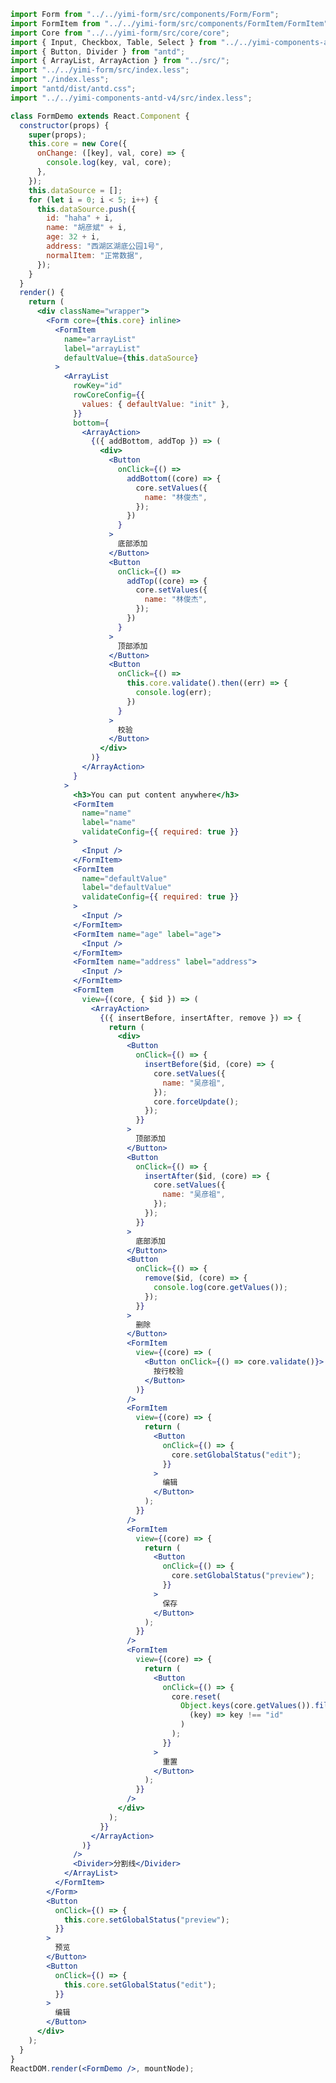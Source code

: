 ```jsx
import Form from "../../yimi-form/src/components/Form/Form";
import FormItem from "../../yimi-form/src/components/FormItem/FormItem";
import Core from "../../yimi-form/src/core/core";
import { Input, Checkbox, Table, Select } from "../../yimi-components-antd-v4/";
import { Button, Divider } from "antd";
import { ArrayList, ArrayAction } from "../src/";
import "../../yimi-form/src/index.less";
import "./index.less";
import "antd/dist/antd.css";
import "../../yimi-components-antd-v4/src/index.less";

class FormDemo extends React.Component {
  constructor(props) {
    super(props);
    this.core = new Core({
      onChange: ([key], val, core) => {
        console.log(key, val, core);
      },
    });
    this.dataSource = [];
    for (let i = 0; i < 5; i++) {
      this.dataSource.push({
        id: "haha" + i,
        name: "胡彦斌" + i,
        age: 32 + i,
        address: "西湖区湖底公园1号",
        normalItem: "正常数据",
      });
    }
  }
  render() {
    return (
      <div className="wrapper">
        <Form core={this.core} inline>
          <FormItem
            name="arrayList"
            label="arrayList"
            defaultValue={this.dataSource}
          >
            <ArrayList
              rowKey="id"
              rowCoreConfig={{
                values: { defaultValue: "init" },
              }}
              bottom={
                <ArrayAction>
                  {({ addBottom, addTop }) => (
                    <div>
                      <Button
                        onClick={() =>
                          addBottom((core) => {
                            core.setValues({
                              name: "林俊杰",
                            });
                          })
                        }
                      >
                        底部添加
                      </Button>
                      <Button
                        onClick={() =>
                          addTop((core) => {
                            core.setValues({
                              name: "林俊杰",
                            });
                          })
                        }
                      >
                        顶部添加
                      </Button>
                      <Button
                        onClick={() =>
                          this.core.validate().then((err) => {
                            console.log(err);
                          })
                        }
                      >
                        校验
                      </Button>
                    </div>
                  )}
                </ArrayAction>
              }
            >
              <h3>You can put content anywhere</h3>
              <FormItem
                name="name"
                label="name"
                validateConfig={{ required: true }}
              >
                <Input />
              </FormItem>
              <FormItem
                name="defaultValue"
                label="defaultValue"
                validateConfig={{ required: true }}
              >
                <Input />
              </FormItem>
              <FormItem name="age" label="age">
                <Input />
              </FormItem>
              <FormItem name="address" label="address">
                <Input />
              </FormItem>
              <FormItem
                view={(core, { $id }) => (
                  <ArrayAction>
                    {({ insertBefore, insertAfter, remove }) => {
                      return (
                        <div>
                          <Button
                            onClick={() => {
                              insertBefore($id, (core) => {
                                core.setValues({
                                  name: "吴彦祖",
                                });
                                core.forceUpdate();
                              });
                            }}
                          >
                            顶部添加
                          </Button>
                          <Button
                            onClick={() => {
                              insertAfter($id, (core) => {
                                core.setValues({
                                  name: "吴彦祖",
                                });
                              });
                            }}
                          >
                            底部添加
                          </Button>
                          <Button
                            onClick={() => {
                              remove($id, (core) => {
                                console.log(core.getValues());
                              });
                            }}
                          >
                            删除
                          </Button>
                          <FormItem
                            view={(core) => (
                              <Button onClick={() => core.validate()}>
                                按行校验
                              </Button>
                            )}
                          />
                          <FormItem
                            view={(core) => {
                              return (
                                <Button
                                  onClick={() => {
                                    core.setGlobalStatus("edit");
                                  }}
                                >
                                  编辑
                                </Button>
                              );
                            }}
                          />
                          <FormItem
                            view={(core) => {
                              return (
                                <Button
                                  onClick={() => {
                                    core.setGlobalStatus("preview");
                                  }}
                                >
                                  保存
                                </Button>
                              );
                            }}
                          />
                          <FormItem
                            view={(core) => {
                              return (
                                <Button
                                  onClick={() => {
                                    core.reset(
                                      Object.keys(core.getValues()).filter(
                                        (key) => key !== "id"
                                      )
                                    );
                                  }}
                                >
                                  重置
                                </Button>
                              );
                            }}
                          />
                        </div>
                      );
                    }}
                  </ArrayAction>
                )}
              />
              <Divider>分割线</Divider>
            </ArrayList>
          </FormItem>
        </Form>
        <Button
          onClick={() => {
            this.core.setGlobalStatus("preview");
          }}
        >
          预览
        </Button>
        <Button
          onClick={() => {
            this.core.setGlobalStatus("edit");
          }}
        >
          编辑
        </Button>
      </div>
    );
  }
}
ReactDOM.render(<FormDemo />, mountNode);
```
